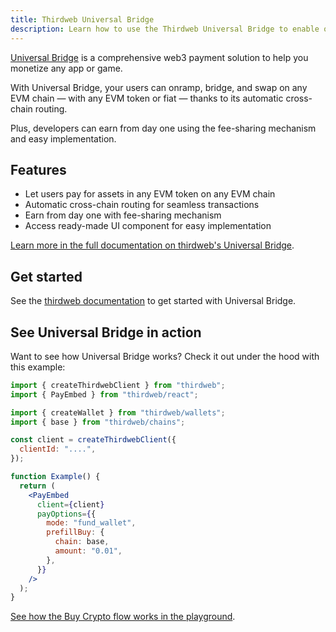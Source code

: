 ```yaml
---
title: Thirdweb Universal Bridge
description: Learn how to use the Thirdweb Universal Bridge to enable onramps, swapping, and bridging on any EVM chain.
---
```


[Universal Bridge](https://thirdweb.com/connect/universal-bridge) is a comprehensive web3 payment 
solution to help you monetize any app or game.  

With Universal Bridge, your users can onramp, bridge, and swap on any EVM chain — with any EVM token 
or fiat — thanks to its automatic cross-chain routing.  

Plus, developers can earn from day one using the fee-sharing mechanism and easy implementation.

## Features

- Let users pay for assets in any EVM token on any EVM chain  
- Automatic cross-chain routing for seamless transactions  
- Earn from day one with fee-sharing mechanism  
- Access ready-made UI component for easy implementation  

[Learn more in the full documentation on thirdweb's Universal Bridge](https://portal.thirdweb.com/connect/pay/overview).

## Get started

See the [thirdweb documentation]((https://portal.thirdweb.com/connect/pay/get-started)) to get started 
with Universal Bridge.

## See Universal Bridge in action

Want to see how Universal Bridge works? Check it out under the hood with this example:

```jsx
import { createThirdwebClient } from "thirdweb";
import { PayEmbed } from "thirdweb/react";

import { createWallet } from "thirdweb/wallets";
import { base } from "thirdweb/chains";

const client = createThirdwebClient({
  clientId: "....",
});

function Example() {
  return (
    <PayEmbed
      client={client}
      payOptions={{
        mode: "fund_wallet",
        prefillBuy: {
          chain: base,
          amount: "0.01",
        },
      }}
    />
  );
}

```

[See how the Buy Crypto flow works in the playground](https://playground.thirdweb.com/connect/pay).